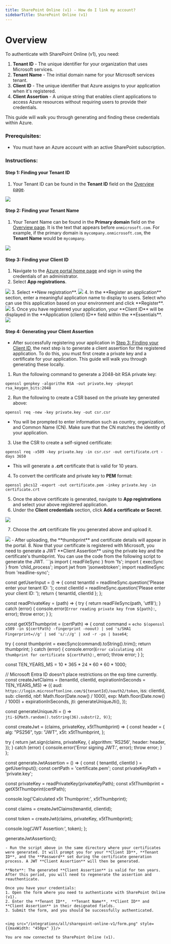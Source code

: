 ```yaml
---
title: SharePoint Online (v1) - How do I link my account?
sidebarTitle: SharePoint Online (v1)
---
```



# Overview

To authenticate with SharePoint Online (v1), you need:
1. **Tenant ID** - The unique identifier for your organization that uses Microsoft services.
2. **Tenant Name** - The initial domain name for your Microsoft services tenant.
3. **Client ID** - The unique identifier that Azure assigns to your application when it's registered.
4. **Client Assertion** - A unique string that enables client applications to access Azure resources without requiring users to provide their credentials.

This guide will walk you through generating and finding these credentials within Azure.

### Prerequisites:

- You must have an Azure account with an active SharePoint subscription.

### Instructions:

#### Step 1: Finding your Tenant ID
1. Your Tenant ID can be found in the **Tenant ID** field on the [Overview page](https://aad.portal.azure.com/#view/Microsoft_AAD_IAM/ActiveDirectoryMenuBlade/~/Overview). 
<img src="/integrations/all/sharepoint-online-v1/tenant_id.png" />

#### Step 2: Finding your Tenant Name
1. Your Tenant Name can be found in the **Primary domain** field on the [Overview page](https://aad.portal.azure.com/#view/Microsoft_AAD_IAM/ActiveDirectoryMenuBlade/~/Overview). It is the text that appears before `onmicrosoft.com`. For example, if the primary domain is `mycompany.onmicrosoft.com`, the **Tenant Name** would be `mycompany`.
<img src="/integrations/all/sharepoint-online-v1/tenant_name.png" />

#### Step 3: Finding your Client ID
1. Navigate to the [Azure portal home page](https://portal.azure.com/#home) and sign in using the credentials of an administrator.
2. Select **App registrations**.
<img src="/integrations/all/sharepoint-online-v1/app_registration.png" />
3. Select **New registration**.
<img src="/integrations/all/sharepoint-online-v1/new_registration.png" />
4. In the **Register an application** section, enter a meaningful application name to display to users. Select who can use this application based on your environment and click **Register**.
<img src="/integrations/all/sharepoint-online-v1/register_new_app.png" />
5. Once you have registered your application, your **Client ID** will be displayed in the **Application (client) ID** field within the **Essentials**.
<img src="/integrations/all/sharepoint-online-v1/client_id.png" />

#### Step 4: Generating your Client Assertion
- After successfully registering your application in [Step 3: Finding your Client ID](#step-3-finding-your-client-id), the next step is to generate a client assertion for the registered application. To do this, you must first create a private key and a certificate for your application. This guide will walk you through generating these locally.
1. Run the following command to generate a 2048-bit RSA private key:

```
openssl genpkey -algorithm RSA -out private.key -pkeyopt rsa_keygen_bits:2048
```
2. Run the following to create a CSR based on the private key generated above:
```
openssl req -new -key private.key -out csr.csr
```
- You will be prompted to enter information such as country, organization, and Common Name (CN). Make sure that the CN matches the identity of your application.    
3. Use the CSR to create a self-signed certificate:
```
openssl req -x509 -key private.key -in csr.csr -out certificate.crt -days 3650
```
- This will generate a **.crt** certificate that is valid for 10 years.
4. To convert the certificate and private key to **PEM** format:
```
openssl pkcs12 -export -out certificate.pem -inkey private.key -in certificate.crt
```
5. Once the above certificate is generated, navigate to **App registrations** and select your above registered application.
6. Under the **Client credentials** section, click **Add a certificate or Secret**.

<img src="/integrations/all/sharepoint-online-v1/add_cert.png" />

7. Choose the **.crt** certificate file you generated above and upload it.

<img src="/integrations/all/sharepoint-online-v1/upload_cert.png" />
- After uploading, the **thumbprint** and certificate details will appear in the portal.
8. Now that your certificate is registered with Microsoft, you need to generate a JWT **Client Assertion** using the private key and the certificate's thumbprint. You can use the code from the following script to generate the JWT.
```js
import { readFileSync } from 'fs';
import { execSync } from 'child_process';
import jwt from 'jsonwebtoken';
import readlineSync from 'readline-sync';

const getUserInput = () => {
  const tenantId = readlineSync.question('Please enter your tenant ID: ');
  const clientId = readlineSync.question('Please enter your client ID: ');
  return { tenantId, clientId };
};

const readPrivateKey = (path) => {
  try {
    return readFileSync(path, 'utf8');
  } catch (error) {
    console.error(`Error reading private key from ${path}:`, error);
    throw error;
  }
};

const getX5tThumbprint = (certPath) => {
  const command = `echo $(openssl x509 -in ${certPath} -fingerprint -noout) | sed 's/SHA1 Fingerprint=//g' | sed 's/://g' | xxd -r -ps | base64`;
  
  try {
    const thumbprint = execSync(command).toString().trim();
    return thumbprint;
  } catch (error) {
    console.error(`Error calculating x5t thumbprint for certificate ${certPath}:`, error);
    throw error;
  }
};

const TEN_YEARS_MS = 10 * 365 * 24 * 60 * 60 * 1000;

// Microsoft Entra ID doesn't place restrictions on the exp time currently.
const createJwtClaims = (tenantId, clientId, expirationInSeconds = TEN_YEARS_MS) => ({
  aud: `https://login.microsoftonline.com/${tenantId}/oauth2/token`,
  iss: clientId,
  sub: clientId,
  nbf: Math.floor(Date.now() / 1000),
  exp: Math.floor(Date.now() / 1000) + expirationInSeconds,
  jti: generateUniqueJti(),
});

const generateUniqueJti = () => `jti-${Math.random().toString(36).substr(2, 9)}`;

const createJwt = (claims, privateKey, x5tThumbprint) => {
  const header = {
    alg: "PS256",
    typ: "JWT",
    x5t: x5tThumbprint,
  };

  try {
    return jwt.sign(claims, privateKey, {
      algorithm: 'RS256',
      header: header,
    });
  } catch (error) {
    console.error('Error signing JWT:', error);
    throw error;
  }
};

const generateJwtAssertion = () => {
  const { tenantId, clientId } = getUserInput();
  const certPath = 'certificate.pem';
  const privateKeyPath = 'private.key';

  const privateKey = readPrivateKey(privateKeyPath);
  const x5tThumbprint = getX5tThumbprint(certPath);

  console.log('Calculated x5t Thumbprint:', x5tThumbprint);

  const claims = createJwtClaims(tenantId, clientId);

  const token = createJwt(claims, privateKey, x5tThumbprint);

  console.log('JWT Assertion:', token);
};

generateJwtAssertion();


```
- Run the script above in the same directory where your certificates were generated. It will prompt you for your **Client ID**, **Tenant ID**, and the **Password** set during the certificate generation process. A JWT **Client Assertion** will then be generated.

**Note**: The generated **Client Assertion** is valid for ten years. After this period, you will need to regenerate the assertion and reauthenticate.

Once you have your credentials:
1. Open the form where you need to authenticate with SharePoint Online (v1).
2. Enter the **Tenant ID**,  **Tenant Name**, **Client ID** and **Client Assertion** in their designated fields.
3. Submit the form, and you should be successfully authenticated.


<img src="/integrations/all/sharepoint-online-v1/form.png" style={{maxWidth: "450px" }}/>

You are now connected to SharePoint Online (v1).
 